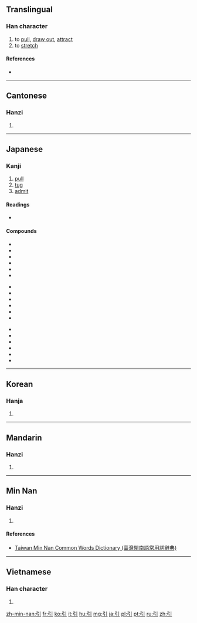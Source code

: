 ==Translingual==

===Han character===
{{Han char|rn=57|rad=弓|as=01|sn=4|four=1220<sub>0</sub>|canj=弓中 (NL)|ids=⿰[[弓]][[丨]]}}

# to [[pull]], [[draw out]], [[attract]]
# to [[stretch]]

====References====
* {{Han ref|kx=0356.080|dkj=09699|dj=0672.010|hdz=20988.050|uh=5F15|ud=24341|bh=A4DE|bd=42206}}

----

==Cantonese==

===Hanzi===
{{yue-hanzi|jyut=[[jan5]]|y=yan5}}

# {{defn|lang=yue|sort=弓01}}

----

==Japanese==

===Kanji===
{{ja-kanji|grade=2|rs=弓01}}

# [[pull]]
# [[tug]]
# [[admit]]

====Readings====
* {{ja-readings
|goon=[[いん]] (in)
|kanon=[[いん]] (in)
|kun=[[ひく]] (hiku)}}

====Compounds====
{{top3}}
*{{l|ja|sc=Jpan|引見|tr=いんけん, inken}}
*{{l|ja|sc=Jpan|引水|tr=いんすい, insui}}
*{{l|ja|sc=Jpan|引責|tr=いんせき, inseki}}
*{{l|ja|sc=Jpan|引導|tr=いんどう, indō}}
*{{l|ja|sc=Jpan|引退|tr=いんたい, intai}}
*{{l|ja|sc=Jpan|引用|tr=いんよう, in'yō}}
{{mid3}}
*{{l|ja|sc=Jpan|引力|tr=いんりょく, inryoku}}
*{{l|ja|sc=Jpan|延引|tr=えんいん, en'in}}
*{{l|ja|sc=Jpan|我田引水|tr=がでんいんすい, gaden'insui}}
*{{l|ja|sc=Jpan|吸引|tr=きゅういん, kyūin}}
*{{l|ja|sc=Jpan|牽引|tr=けんいん, ken'in}}
*{{l|ja|sc=Jpan|拘引|tr=こういん, kōin}}
{{mid3}}
*{{l|ja|sc=Jpan|勾引|tr=こういん, kōin}}
*{{l|ja|sc=Jpan|強引|tr=ごういん, gōin}}
*{{l|ja|sc=Jpan|索引|tr=さくいん, sakuin}}
*{{l|ja|sc=Jpan|承引|tr=しょういん, shōin}}
*{{l|ja|sc=Jpan|導引|tr=どういん, dōin}}
*{{l|ja|sc=Jpan|誘引|tr=ゆういん, yūin}}
{{bottom}}

----

==Korean==

===Hanja===
{{ko-hanja|hangeul=인|eumhun=끌|rv=in|mr=in|y=in}}

# {{defn|lang=ko|sort=弓01}}

----

==Mandarin==

===Hanzi===
{{cmn-hanzi|pin=[[yǐn]] ([[yin3]])|wg=yin<sup>3</sup>}}

# {{defn|lang=cmn|sort=弓01}}

----

==Min Nan==

===Hanzi===
{{nan-hanzi|poj=|tlpa=[[ín]] (in<sup>2</sup>)}}

# {{defn|lang=nan|sort=弓01}}

====References====
*[http://twblg.dict.edu.tw/holodict_new/result_detail.jsp?n_no=800&curpage=1&sample=%E5%BC%95&radiobutton=1&querytarget=1&limit=20&pagenum=1&rowcount=19 Taiwan Min Nan Common Words Dictionary (臺灣閩南語常用詞辭典)]

----

==Vietnamese==

===Han character===
{{vi-hantu|[[dẫn]], [[dợn]], [[giỡn]], [[dận]], [[giận]]|rs=弓01}}

# {{defn|lang=vi|sort=弓01}}

[[zh-min-nan:引]]
[[fr:引]]
[[ko:引]]
[[it:引]]
[[hu:引]]
[[mg:引]]
[[ja:引]]
[[pl:引]]
[[pt:引]]
[[ru:引]]
[[zh:引]]